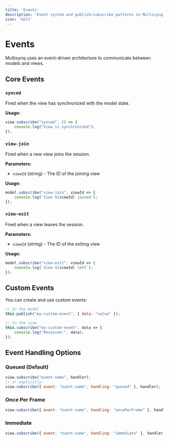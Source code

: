 ```yaml
---
title: 'Events'
description: 'Event system and publish/subscribe patterns in Multisynq'
icon: 'bolt'
---
```


# Events

Multisynq uses an event-driven architecture to communicate between models and views.

## Core Events

### `synced`

Fired when the view has synchronized with the model state.

**Usage:**
```javascript
view.subscribe("synced", () => {
    console.log("View is synchronized");
});
```

### `view-join`

Fired when a new view joins the session.

**Parameters:**
- `viewId` (string) - The ID of the joining view

**Usage:**
```javascript
model.subscribe("view-join", viewId => {
    console.log(`View ${viewId} joined`);
});
```

### `view-exit`

Fired when a view leaves the session.

**Parameters:**
- `viewId` (string) - The ID of the exiting view

**Usage:**
```javascript
model.subscribe("view-exit", viewId => {
    console.log(`View ${viewId} left`);
});
```

## Custom Events

You can create and use custom events:

```javascript
// In the model
this.publish("my-custom-event", { data: "value" });

// In the view
this.subscribe("my-custom-event", data => {
    console.log("Received:", data);
});
```

## Event Handling Options

### Queued (Default)
```javascript
view.subscribe("event-name", handler);
// or explicitly:
view.subscribe({ event: "event-name", handling: "queued" }, handler);
```

### Once Per Frame
```javascript
view.subscribe({ event: "event-name", handling: "oncePerFrame" }, handler);
```

### Immediate
```javascript
view.subscribe({ event: "event-name", handling: "immediate" }, handler);
```
